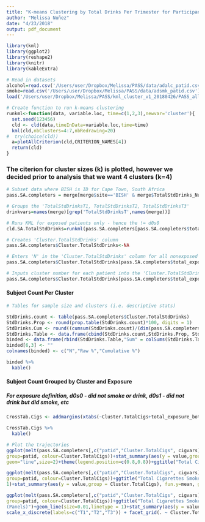 ```yaml
---
title: "K-means Clustering by Total Drinks Per Trimester for Participants With Three Completed Trimesters in the South Africa Site"
author: "Melissa Nuñez"
date: "4/23/2018"
output: pdf_document
---
```


```r
library(kml)
library(ggplot2)
library(reshape2)
library(knitr)
library(kableExtra)

# Read in datasets
alcohol=read.csv('/Users/user/Dropbox/Melissa/PASS/data/adalc_patid.csv')
smoke=read.csv('/Users/user/Dropbox/Melissa/PASS/data/adsmk_patid.csv')
load('/Users/user/Dropbox/Melissa/PASS/kml_cluster_v1_20180426/PASS_allparticipants_v1_20180421.Rdata')

# Create function to run k-means clustering
runkml<-function(data, variable.loc, time=c(1,2,3),newvar='cluster'){
  set.seed(123456)
  cld <- cld(data,timeInData=variable.loc,time=time)
  kml(cld,nbClusters=4:7,nbRedrawing=20)
#  try(choice(cld))
  a=plotAllCriterion(cld,CRITERION_NAMES[4])
  return(cld)
}
```

### The citerion for cluster sizes (k) is plotted, however we decided prior to analysis that we want 4 clusters (k=4)
```r
# Subset data where BISH is ID for Cape Town, South Africa
pass.SA.completers = merge[merge$site=='BISH' & merge$TotalStdDrinks_Num_Avai_tri==3,]

# Groups the 'TotalStdDrinksT1, TotalStdDrinksT2, TotalStdDrinksT3'
drinkvars=names(merge)[grep('TotalStdDrinksT',names(merge))]

# Runs KML for exposed patients only - hence the != d0s0
cld.SA.TotalStdDrinks=runkml(pass.SA.completers[pass.SA.completers$total_exposure_both!='d0s0',], grep('TotalStdDrinksT',names(merge)))

# Creates 'Cluster.TotalStdDrinks' column
pass.SA.completers$Cluster.TotalStdDrinks<-NA

# Enters 'N' in the 'Cluster.TotalStdDrinks' column for all nonexposed patients
pass.SA.completers$Cluster.TotalStdDrinks[pass.SA.completers$total_exposure_both=='d0s0']='N'

# Inputs cluster number for each patient into the 'Cluster.TotalStdDrinks' column
pass.SA.completers$Cluster.TotalStdDrinks[pass.SA.completers$total_exposure_both!='d0s0']=getClusters(cld.SA.TotalStdDrinks,4)
```


#### Subject Count Per Cluster
```r
# Tables for sample size and clusters (i.e. descriptive stats)

StdDrinks.count <- table(pass.SA.completers$Cluster.TotalStdDrinks)
StdDrinks.Prop <- round(prop.table(StdDrinks.count)*100, digits = 1)
StdDrinks.Cum <- round((cumsum(StdDrinks.count)/(dim(pass.SA.completers)[1]))*100, digits = 1)
StdDrinks.Table <- data.frame(cbind(StdDrinks.count,StdDrinks.Prop, StdDrinks.Cum))
binded <- data.frame(rbind(StdDrinks.Table,"Sum" = colSums(StdDrinks.Table[1:2])))
binded[6,3] <- ""
colnames(binded) <- c("N","Raw %","Cumulative %")

binded %>%
  kable() 

```


#### Subject Count Grouped by Cluster and Exposure
##### For exposure definition, d0s0 - did not smoke or drink, d0s1 - did not drink but did smoke, etc
```r
CrossTab.Cigs <- addmargins(xtabs(~Cluster.TotalCigs+total_exposure_both, data = pass.SA.completers))

CrossTab.Cigs %>%
  kable() 

# Plot the trajectories
ggplot(melt(pass.SA.completers[,c("patid","Cluster.TotalCigs", cigvars)], id=c('patid','Cluster.TotalCigs')), aes(x=variable,y=value,
group=patid, colour=Cluster.TotalCigs))+stat_summary(aes(y = value,group = Cluster.TotalCigs), fun.y=mean,
geom="line",size=2)+theme(legend.position=c(0.8,0.8))+ggtitle("Total Cigarettes Smoked Per Trimester Grouped by Cluster")

ggplot(melt(pass.SA.completers[,c("patid","Cluster.TotalCigs", cigvars)], id=c('patid','Cluster.TotalCigs')), aes(x=variable,y=value,
group=patid, colour=Cluster.TotalCigs))+ggtitle("Total Cigarettes Smoked Per Trimester Grouped by Cluster")+geom_line(size=0.01,linetype =
1)+stat_summary(aes(y = value,group = Cluster.TotalCigs), fun.y=mean, geom="line",size=2)

ggplot(melt(pass.SA.completers[,c("patid","Cluster.TotalCigs", cigvars)], id=c('patid','Cluster.TotalCigs')), aes(x=variable,y=value,
group=patid, colour=Cluster.TotalCigs))+ggtitle("Total Cigarettes Smoked Per Trimester Grouped by Cluster
(Panels)")+geom_line(size=0.01,linetype = 1)+stat_summary(aes(y = value,group = Cluster.TotalCigs), fun.y=mean, geom="line",size=2) +
scale_x_discrete(labels=c("T1","T2","T3")) + facet_grid(. ~ Cluster.TotalCigs)


```
